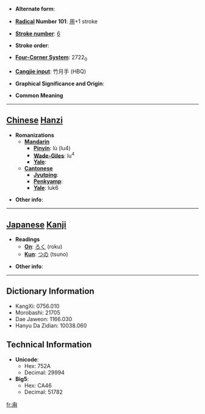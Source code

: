 * '''Alternate form''': 

* '''[[Wiktionary:Chinese radical index| Radical]] Number 101''': [[Wiktionary:Chinese radical index 用|用]]+1 stroke

* '''[[Wiktionary:Chinese total strokes index|Stroke number]]''': [[Wiktionary:Chinese total strokes index 6|6]]

* '''Stroke order''': 

* '''[[Wiktionary:Chinese four corner index|Four-Corner System]]''': 2722<sub>0</sub>

* '''[[Wiktionary:Chinese Cangjie index|Cangjie input]]''': 竹月手 (HBQ)

* '''Graphical Significance and Origin''': 

* '''Common Meaning'''

----

== [[Chinese]] [[Hanzi]] ==

* '''Romanizations'''
** '''[[Mandarin]]'''
*** '''[[Pinyin]]''': lù (lu4)
*** '''[[Wade-Giles]]''': lu<sup>4</sup>
*** '''[[Yale]]''': 
** '''[[Cantonese]]'''
*** '''[[Jyutping]]''':
*** '''[[Penkyamp]]''': 
*** '''[[Yale]]''': luk6

* '''Other info''': 

----

== [[Japanese]] [[Kanji]] ==

* '''Readings'''
** '''[[On]]''': [[ろく]] (roku)
** '''[[Kun]]''': [[つの]] (tsuno)

* '''Other info''':  

----

== Dictionary Information ==

* KangXi: 0756.010
* Morobashi: 21705
* Dae Jaweon: 1166.030
* Hanyu Da Zidian: 10038.060

== Technical Information ==

* '''Unicode''':
** Hex: 752A
** Decimal: 29994
* '''Big5''':
** Hex: CA46
** Decimal: 51782

[[fr:甪]]